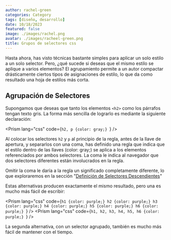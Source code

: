 ```yaml
---
author: rachel-green
categories: Category
tags: [diseño, desarrollo]
date: 10/18/2023
featured: false
image: ./images/rachel.png
avatar: ./images/racheel-green.png
title: Grupos de selectores css
---
```



Hasta ahora, has visto técnicas bastante simples para aplicar un solo estilo a un solo selector. Pero, ¿qué sucede si deseas que el mismo estilo se aplique a varios elementos? El agrupamiento permite a un autor compactar drásticamente ciertos tipos de asignaciones de estilo, lo que da como resultado una hoja de estilos más corta.

## Agrupación de Selectores

Supongamos que deseas que tanto los elementos `<h2>` como los párrafos tengan texto gris. La forma más sencilla de lograrlo es mediante la siguiente declaración:

<Prism
  lang="css"
  code={`h2, p {color: gray;}
`}
/>

Al colocar los selectores `h2` y `p` al principio de la regla, antes de la llave de apertura, y separarlos con una coma, has definido una regla que indica que el estilo dentro de las llaves (color: gray;) se aplica a los elementos referenciados por ambos selectores. La coma le indica al navegador que dos selectores diferentes están involucrados en la regla.

Omitir la coma le daría a la regla un significado completamente diferente, lo que exploraremos en la sección "[Definición de Selectores Descendientes](/blog/definicion-de-selectores-descendientes)"

Estas alternativas producen exactamente el mismo resultado, pero una es mucho más fácil de escribir:

<Prism
  lang="css"
  code={`h1 {color: purple;}
h2 {color: purple;}
h3 {color: purple;}
h4 {color: purple;}
h5 {color: purple;}
h6 {color: purple;}
`}
/>
<Prism
  lang="css"
  code={`h1, h2, h3, h4, h5, h6 {color: purple;}
`}
/>

La segunda alternativa, con un selector agrupado, también es mucho más fácil de mantener con el tiempo.
